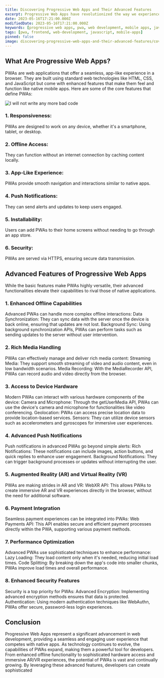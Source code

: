 ```yaml
---
title: Discovering Progressive Web Apps and Their Advanced Features
excerpt: Progressive Web Apps have revolutionized the way we experience web applications, combining the best features of both web and mobile apps.
date: 2023-05-16T17:21:00.000Z
modifiedDate: 2023-05-16T17:21:00.000Z
keywords: [progressive web apps, pwa, web development, mobile apps, javascript, frontend]
tags: [pwa, frontend, web-development, javascript, mobile-apps]
pinned: false
image: discovering-progressive-web-apps-and-their-advanced-features/cover.png
---
```



## What Are Progressive Web Apps?
PWAs are web applications that offer a seamless, app-like experience in a browser. They are built using standard web technologies like HTML, CSS, and JavaScript but come with enhanced features that make them feel and function like native mobile apps. Here are some of the core features that define PWAs:

<Image
  src="/media/blog/discovering-progressive-web-apps-and-their-advanced-features/features.png"
  alt="I will not write any more bad code"
/>

### 1. Responsiveness: 
PWAs are designed to work on any device, whether it's a smartphone, tablet, or desktop.
### 2. Offline Access: 
They can function without an internet connection by caching content locally.
### 3. App-Like Experience: 
PWAs provide smooth navigation and interactions similar to native apps.
### 4. Push Notifications: 
They can send alerts and updates to keep users engaged.
### 5. Installability: 
Users can add PWAs to their home screens without needing to go through an app store.
### 6. Security: 
PWAs are served via HTTPS, ensuring secure data transmission.

## Advanced Features of Progressive Web Apps
While the basic features make PWAs highly versatile, their advanced functionalities elevate their capabilities to rival those of native applications.
### 1. Enhanced Offline Capabilities
Advanced PWAs can handle more complex offline interactions:
Data Synchronization: They can sync data with the server once the device is back online, ensuring that updates are not lost.
Background Sync: Using background synchronization APIs, PWAs can perform tasks such as sending updates to the server without user intervention.

### 2. Rich Media Handling
PWAs can effectively manage and deliver rich media content:
Streaming Media: They support smooth streaming of video and audio content, even in low bandwidth scenarios.
Media Recording: With the MediaRecorder API, PWAs can record audio and video directly from the browser.

### 3. Access to Device Hardware
Modern PWAs can interact with various hardware components of the device:
Camera and Microphone: Through the getUserMedia API, PWAs can use the device's camera and microphone for functionalities like video conferencing.
Geolocation: PWAs can access precise location data to provide location-based services.
Sensors: They can utilize device sensors such as accelerometers and gyroscopes for immersive user experiences.

### 4. Advanced Push Notifications
Push notifications in advanced PWAs go beyond simple alerts:
Rich Notifications: These notifications can include images, action buttons, and quick replies to enhance user engagement.
Background Notifications: They can trigger background processes or updates without interrupting the user.

### 5. Augmented Reality (AR) and Virtual Reality (VR)
PWAs are making strides in AR and VR:
WebXR API: This allows PWAs to create immersive AR and VR experiences directly in the browser, without the need for additional software.

### 6. Payment Integration
Seamless payment experiences can be integrated into PWAs:
Web Payments API: This API enables secure and efficient payment processes directly within the PWA, supporting various payment methods.

### 7. Performance Optimization
Advanced PWAs use sophisticated techniques to enhance performance:
Lazy Loading: They load content only when it's needed, reducing initial load times.
Code Splitting: By breaking down the app's code into smaller chunks, PWAs improve load times and overall performance.

### 8. Enhanced Security Features
Security is a top priority for PWAs:
Advanced Encryption: Implementing advanced encryption methods ensures that data is protected.
Authentication: Using modern authentication techniques like WebAuthn, PWAs offer secure, password-less login experiences.

## Conclusion
Progressive Web Apps represent a significant advancement in web development, providing a seamless and engaging user experience that competes with native apps. As technology continues to evolve, the capabilities of PWAs expand, making them a powerful tool for developers. From enhanced offline functionality to sophisticated hardware access and immersive AR/VR experiences, the potential of PWAs is vast and continually growing. By leveraging these advanced features, developers can create sophisticated